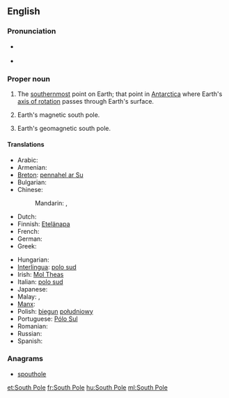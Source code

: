 {{also|south pole}}
==English==
{{wikipedia}}

===Pronunciation===
* {{a|UK}} {{IPA|/ˈsaʊθˌpəʊl/}}
* {{a|US}} {{IPA|/ˈsaʊθˌpoʊl/}}

===Proper noun===
{{en-proper noun|head=[[south|South]] [[pole|Pole]]}}

# {{geography}} The [[southernmost]] point on Earth; that point in [[Antarctica]] where Earth's [[axis of rotation]] passes through Earth's surface.
# {{geography}} Earth's magnetic south pole.
# {{geography}} Earth's geomagnetic south pole.

====Translations====
{{trans-top|the southernmost point on Earth}}
* Arabic: {{t-|ar|القطب الجنوبي|m|tr=al-quṭb al-janūbiyy|sc=Arab}}
* Armenian: {{t-|hy|Հարավային բևեռ|tr=Haravayin beveṙ}}
* [[Breton]]: [[pennahel ar Su]] {{m}}
* Bulgarian: {{t-|bg|Южен полюс|m|tr=Júžen póljus|sc=Cyrl}}
* Chinese:
*: Mandarin: {{t|zh|南極|sc=Hani}}, {{t|zh|南极|tr=nánjí|sc=Hani}}
* Dutch: {{t+|nl|Zuidpool|m}}
* Finnish: [[Etelänapa]]
* French: {{t+|fr|pôle Sud|m}}
* German: {{t-|de|Südpol|m}}
* Greek: {{t-|el|Νότιος Πόλος|m|tr=Nótios Pólos|sc=Grek}}
{{trans-mid}}
* Hungarian: {{t+|hu|Déli-sark}}
* [[Interlingua]]: [[polo sud]]
* Irish: [[Mol Theas]]
* Italian: [[polo sud]] {{m}}
* Japanese: {{t+|ja|南極|tr=なんきょく, nankyoku|sc=Jpan}}
* Malay: {{t-|ms|Kutub Janubi}}, {{t-|ms|Kutub Selatan}}
* [[Manx]]: {{t-|gv|Ard y Jiass|m}}
* Polish: [[biegun]] [[południowy]] {{m}}
* Portuguese: [[Pólo Sul]] {{m}}
* Romanian: {{t-|ro|Polul Sud|m}}
* Russian: {{t-|ru|Южный полюс|m|tr=Júžnyj póljus|sc=Cyrl}}
* Spanish: {{t-|es|polo Sur|m}}
{{trans-bottom}}

===Anagrams===
* [[spouthole#English|spouthole]]

[[et:South Pole]]
[[fr:South Pole]]
[[hu:South Pole]]
[[ml:South Pole]]